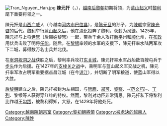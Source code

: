 {{unreferenced|time=2015-11-16T12:06:00+00:00}}
[[File:Tran_Nguyen_Han.jpg|thumb]]
'''陳元扞'''（{{vie|v=Trần Nguyên Hãn|hn=陳元扞}}，{{bd|？||1429年||catIdx=T}}），[[越南|越南]][[后黎朝|后黎朝]]初期将领，为[[蓝山起义|蓝山起义]]时[[黎利|黎利]]麾下重要将领之一。

陳元扞是[[山西|山西]][[广威|广威]]人（今越南[[河内市|河内市]][[巴位县|巴位县]]），是[[陈元旦|陈元旦]]的孙子，为[[陳朝_(越南)|陳朝]]宗室[[陳光啓|陳光啓]]的后代。[[黎利|黎利]]举行[[蓝山起义|蓝山起义]]后，他在[[清化|清化]]投奔了黎利，获封为[[司徒|司徒]]。1425年，陳元扞与上将[[尹弩|尹弩]]（后赐姓黎弩）一起，带兵千余人攻打[[新平|新平]]州和[[顺化|顺化]]州，在[[布政|布政]]用伏兵击败了明将[[任能|任能]]。随后，在[[黎银|黎银]]率领的水军的支援下，陳元扞率水陆两军攻下二城，募得数万名士兵并北伐。

在[[崒洞祝洞之战|崒洞祝洞之战]]获胜之后，黎利率兵攻打[[东关城|东关城]]，陳元扞率水军战船数百艘屯兵于[[步头|步头]]作为后援。在1427年的[[支棱关之战|支棱关之战]]中，乘明军与蓝山起义军交战之机，陳元扞率军攻占明军重要据点昌江城（在今[[谅江|谅江]]），并切断了明军粮道，使蓝山军得以大胜。

[[后黎朝|后黎朝]]建立之后，陳元扞被封为左相国，与[[阮廌|阮廌]]、[[郑可|郑可]]、[[黎察|黎察]]、-{[[范文巧|范文巧]]}-、[[丁列|丁列]]、黎银等人获得穿红绯的特权。然而，黎利对功臣非常猜忌。陳元扞私下将黎利比作越王[[勾践|勾践]]，被黎利得知，大怒，在1429年将他处死。

{{藍山起義}}

[[Category:越南陳朝宗室|Category:越南陳朝宗室]]
[[Category:黎初朝將領|Category:黎初朝將領]]
[[Category:被處決的越南人|Category:被處決的越南人]]
[[Category:陳姓|Category:陳姓]]